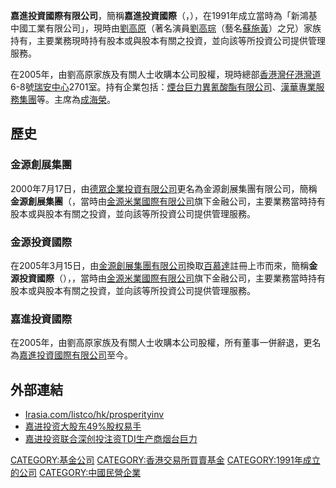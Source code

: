 '''嘉進投資國際有限公司'''，簡稱'''嘉進投資國際'''（'''{{lang-en| PROSPERITY INVESTMENT HOLDINGS LIMITED}}'''，{{hkex|0310}}），在1991年成立當時為「新鴻基中國工業有限公司」，現時由[[劉高原|劉高原]]（著名演員[[劉高琮|劉高琮]]（藝名[[蘇施黃|蘇施黃]]）之兄）家族持有，主要業務現時持有股本或與股本有關之投資，並向該等所投資公司提供管理服務。

在2005年，由劉高原家族及有關人士收購本公司股權，現時總部[[香港|香港]][[灣仔|灣仔]][[港灣道|港灣道]]6-8號[[瑞安中心|瑞安中心]]2701室。持有企業包括：[[煙台巨力異氰酸酯有限公司|煙台巨力異氰酸酯有限公司]]、[[漢華專業服務集團|漢華專業服務集團]]等。主席為[[成海榮|成海榮]]。

==歷史==
===金源創展集團===
2000年7月17日，由[[德眾企業投資有限公司|德眾企業投資有限公司]]更名為金源創展集團有限公司，簡稱'''金源創展集團'''（'''{{lang-en|GR Investment Holdings Limited }}'''，當時由[[金源米業國際有限公司|金源米業國際有限公司]]旗下金融公司，主要業務當時持有股本或與股本有關之投資，並向該等所投資公司提供管理服務。

===金源投資國際===
在2005年3月15日，由[[金源創展集團有限公司|金源創展集團有限公司]]換取[[百慕達|百慕達]]註冊上市而來，簡稱'''金源投資國際'''（'''{{lang-en|GR Investment International Limited }}'''），，當時由[[金源米業國際有限公司|金源米業國際有限公司]]旗下金融公司，主要業務當時持有股本或與股本有關之投資，並向該等所投資公司提供管理服務。

===嘉進投資國際===
在2005年，由劉高原家族及有關人士收購本公司股權，所有董事一併辭退，更名為[[嘉進投資國際有限公司|嘉進投資國際有限公司]]至今。

==外部連結==
*[http://www.irasia.com/listco/hk/prosperityinv Irasia.com/listco/hk/prosperityinv]{{Wayback|url=http://www.irasia.com/listco/hk/prosperityinv |date=20191230101915 }}
*[http://hk.jrj.com.cn/2013/01/28085514997165.shtml 嘉进投资大股东49%股权易手]{{Wayback|url=http://hk.jrj.com.cn/2013/01/28085514997165.shtml |date=20181001052613 }}
*[http://pe.pedaily.cn/201008/20100816183329.shtml 嘉进投资联合深创投注资TDI生产商烟台巨力]{{Wayback|url=http://pe.pedaily.cn/201008/20100816183329.shtml |date=20181212090822 }}

[[CATEGORY:基金公司|CATEGORY:基金公司]]
[[CATEGORY:香港交易所買賣基金|CATEGORY:香港交易所買賣基金]]
[[CATEGORY:1991年成立的公司|CATEGORY:1991年成立的公司]]
[[CATEGORY:中國民營企業|CATEGORY:中國民營企業]]